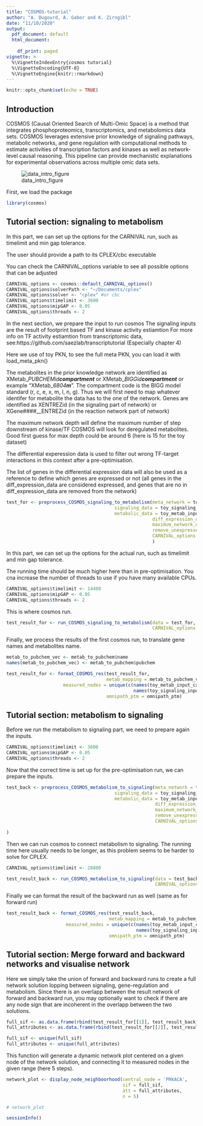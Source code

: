 ```yaml
---
title: "COSMOS-tutorial"
author: "A. Dugourd, A. Gabor and K. Zirngibl"
date: "11/10/2020"
output:
  pdf_document: default
  html_document:
    
    df_print: paged
vignette: >
  %\VignetteIndexEntry{cosmos tutorial}
  %\VignetteEncoding{UTF-8}
  %\VignetteEngine{knitr::rmarkdown}
---
```

  
```r
knitr::opts_chunk$set(echo = TRUE)
```

## Introduction

COSMOS (Causal Oriented Search of Multi-Omic Space) is a method that integrates phosphoproteomics, transcriptomics, and metabolomics data sets. COSMOS leverages extensive prior knowledge of signaling pathways, metabolic networks, and gene regulation with computational methods to estimate activities of transcription factors and kinases as well as network-level causal reasoning. This pipeline can provide mechanistic explanations for experimental observations across multiple omic data sets.

![data_intro_figure](../man/figures/intro_data.png)

First, we load the package

```r
library(cosmos)
```

## Tutorial section: signaling to metabolism

In this part, we can set up the options for the CARNIVAL run, such as timelimit and min gap tolerance.

The user should provide a path to its CPLEX/cbc executable

You can check the CARNIVAL_options variable to see all possible options that can be adjusted

```r
CARNIVAL_options <- cosmos::default_CARNIVAL_options()
CARNIVAL_options$solverPath <- "~/Documents/cplex"
CARNIVAL_options$solver <- "cplex" #or cbc
CARNIVAL_options$timelimit <- 3600
CARNIVAL_options$mipGAP <- 0.05
CARNIVAL_options$threads <- 2
```

In the next section, we prepare the input to run cosmos
The signaling inputs are the result of footprint based TF and kinase activity estiamtion
For more info on TF activity estiamtion from transcriptomic data, see:https://github.com/saezlab/transcriptutorial (Especially chapter 4)

Here we use of toy PKN, to see the full meta PKN, you can load it with load_meta_pkn()

The metabolites in the prior knowledge network are identified as XMetab__PUBCHEMid___compartment____ or XMetab__BIGGid___compartment____
or example “XMetab__6804___m____”. The compartment code is the BIGG model standard (r, c, e, x, m, l, n, g). 
Thus we will first need to map whatever identifer for metabolite the data has to the one of the network.
Genes are identified as XENTREZid (in the signaling part of network) or XGene####__ENTREZid (in the reaction network part of network)

The maximum network depth will define the maximum number of step downstream of kinase/TF COSMOS will look for deregulated metabolites. Good first guess for max depth could be around 6 (here is 15 for the toy dataset)

The differential experession data is used to filter out wrong TF-target interactions in this context after a pre-optimisation.

The list of genes in the differential expression data will also be used as a reference to define which genes are expressed or not (all genes in the diff_expression_data are considered expressed, and genes that are no in diff_expression_data are removed from the network)

```r
test_for <- preprocess_COSMOS_signaling_to_metabolism(meta_network = toy_sif,
                                        signaling_data = toy_signaling_input_carnival_vec,
                                        metabolic_data = toy_metab_input_carnival_vec,
                                                      diff_expression_data = toy_RNA,
                                                      maximum_network_depth = 15,
                                                      remove_unexpressed_nodes = T,
                                                      CARNIVAL_options = CARNIVAL_options
                                                      )
```

In this part, we can set up the options for the actual run, such as timelimit and min gap tolerance.

The running time should be much higher here than in pre-optimisation. You cna increase the number of threads to use if you have many available CPUs.

```r
CARNIVAL_options$timelimit <- 14400
CARNIVAL_options$mipGAP <- 0.05
CARNIVAL_options$threads <- 2
```

This is where cosmos run.

```r
test_result_for <- run_COSMOS_signaling_to_metabolism(data = test_for,
                                                      CARNIVAL_options = CARNIVAL_options)
```

Finally, we process the results of the first cosmos run, to translate gene names and metabolites name.

```r
metab_to_pubchem_vec <- metab_to_pubchem$name
names(metab_to_pubchem_vec) <- metab_to_pubchem$pubchem

test_result_for <- format_COSMOS_res(test_result_for,
                                     metab_mapping = metab_to_pubchem_vec,
                     measured_nodes = unique(c(names(toy_metab_input_carnival_vec),
                                               names(toy_signaling_input_carnival_vec))),
                                     omnipath_ptm = omnipath_ptm)
```

## Tutorial section: metabolism to signaling 

Before we run the metabolism to signaling part, we need to prepare again the inputs. 
```r
CARNIVAL_options$timelimit <- 3600
CARNIVAL_options$mipGAP <- 0.05
CARNIVAL_options$threads <- 2
```

Now that the correct time is set up for the pre-optimisation run, we can prepare the inputs.

```r
test_back <- preprocess_COSMOS_metabolism_to_signaling(meta_network = toy_sif,
                                        signaling_data = toy_signaling_input_carnival_vec,
                                        metabolic_data = toy_metab_input_carnival_vec,
                                                       diff_expression_data = toy_RNA,
                                                       maximum_network_depth = 15,
                                                       remove_unexpressed_nodes = F,
                                                       CARNIVAL_options = CARNIVAL_options
                                                       
)

```

Then we can run cosmos to connect metabolism to signaling. The running time here usually needs to be longer, as this problem seems to be harder to solve for CPLEX.

```r

CARNIVAL_options$timelimit <- 28800

test_result_back <- run_COSMOS_metabolism_to_signaling(data = test_back,
                                                       CARNIVAL_options = CARNIVAL_options)


```

Finally we can format the result of the backward run as well (same as for forward run)

```r
test_result_back <- format_COSMOS_res(test_result_back,
                                      metab_mapping = metab_to_pubchem_vec,
                      measured_nodes = unique(c(names(toy_metab_input_carnival_vec),
                                                names(toy_signaling_input_carnival_vec))),
                                      omnipath_ptm = omnipath_ptm)

```

## Tutorial section: Merge forward and backward networks and visualise network

Here we simply take the union of forward and backward runs to create a full network solution lopping between signaling, gene-regulation and metabolism. Since there is an overlapp between the result network of forward and backward run, you may optionally want  to check if there are any node sign that are incoherent in the overlapp between the two solutions.

```r
full_sif <- as.data.frame(rbind(test_result_for[[1]], test_result_back[[1]]))
full_attributes <- as.data.frame(rbind(test_result_for[[2]], test_result_back[[2]]))

full_sif <- unique(full_sif)
full_attributes <- unique(full_attributes)
```

This function will generate a dynamic network plot centered on a given node of the network solution, and connecting it to measured nodes in the given range (here 5 steps).

```r
network_plot <- display_node_neighboorhood(central_node = 'PRKACA', 
                                           sif = full_sif, 
                                           att = full_attributes, 
                                           n = 5)

# network_plot

```

```r
sessionInfo()
```
